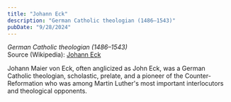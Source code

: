 ```yaml
---
title: "Johann Eck"
description: "German Catholic theologian (1486–1543)"
pubDate: "9/28/2024"
---
```


*German Catholic theologian (1486–1543)*  
Source (Wikipedia): [Johann Eck][1]

Johann Maier von Eck, often anglicized as John Eck, was a German Catholic theologian, scholastic, prelate, and a pioneer of the Counter-Reformation who was among Martin Luther's most important interlocutors and theological opponents.

[1]: https://en.wikipedia.org/wiki/Johann_Eck
